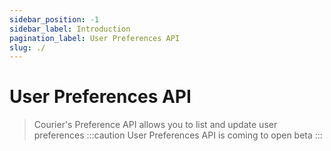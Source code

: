 ```yaml
---
sidebar_position: -1
sidebar_label: Introduction
pagination_label: User Preferences API
slug: ./
---
```



# User Preferences API

> Courier's Preference API allows you to list and update user preferences
:::caution User Preferences API is coming to open beta
:::


